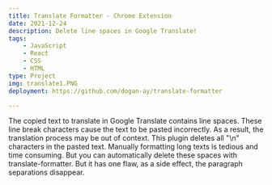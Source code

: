 ```yaml
---
title: Translate Formatter - Chrome Extension
date: 2021-12-24
description: Delete line spaces in Google Translate!
tags:
    - JavaScript
    - React
    - CSS
    - HTML
type: Project
img: translate1.PNG
deployment: https://github.com/dogan-ay/translate-formatter

---
```


The copied text to translate in Google Translate contains line spaces. These line break characters cause the text to be pasted incorrectly. As a result, the translation process may be out of context. This plugin deletes all "\n" characters in the pasted text. Manually formatting long texts is tedious and time consuming. But you can automatically delete these spaces with translate-formatter. But it has one flaw, as a side effect, the paragraph separations disappear.


